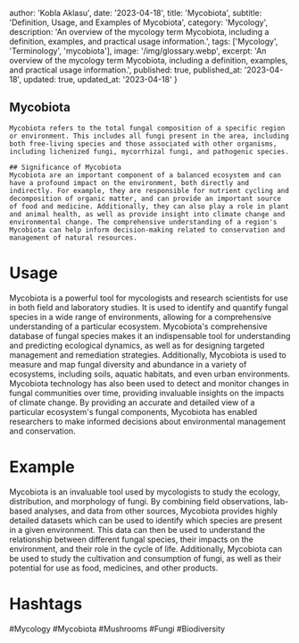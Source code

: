 
  author: 'Kobla Aklasu',
  date: '2023-04-18',
  title: 'Mycobiota',
  subtitle: 'Definition, Usage, and Examples of Mycobiota',
  category: 'Mycology',
  description: 'An overview of the mycology term Mycobiota, including a definition, examples, and practical usage information.',
  tags: ['Mycology', 'Terminology', 'mycobiota'],
  image: '/img/glossary.webp',
  excerpt: 'An overview of the mycology term Mycobiota, including a definition, examples, and practical usage information.',
  published: true,
  published_at: '2023-04-18',
  updated: true,
  updated_at: '2023-04-18'
}




## Mycobiota
    Mycobiota refers to the total fungal composition of a specific region or environment. This includes all fungi present in the area, including both free-living species and those associated with other organisms, including lichenized fungi, mycorrhizal fungi, and pathogenic species.
    
    ## Significance of Mycobiota
    Mycobiota are an important component of a balanced ecosystem and can have a profound impact on the environment, both directly and indirectly. For example, they are responsible for nutrient cycling and decomposition of organic matter, and can provide an important source of food and medicine. Additionally, they can also play a role in plant and animal health, as well as provide insight into climate change and environmental change. The comprehensive understanding of a region's Mycobiota can help inform decision-making related to conservation and management of natural resources.

# Usage

Mycobiota is a powerful tool for mycologists and research scientists for use in both field and laboratory studies. It is used to identify and quantify fungal species in a wide range of environments, allowing for a comprehensive understanding of a particular ecosystem. Mycobiota's comprehensive database of fungal species makes it an indispensable tool for understanding and predicting ecological dynamics, as well as for designing targeted management and remediation strategies. Additionally, Mycobiota is used to measure and map fungal diversity and abundance in a variety of ecosystems, including soils, aquatic habitats, and even urban environments. Mycobiota technology has also been used to detect and monitor changes in fungal communities over time, providing invaluable insights on the impacts of climate change. By providing an accurate and detailed view of a particular ecosystem's fungal components, Mycobiota has enabled researchers to make informed decisions about environmental management and conservation.

# Example

Mycobiota is an invaluable tool used by mycologists to study the ecology, distribution, and morphology of fungi. By combining field observations, lab-based analyses, and data from other sources, Mycobiota provides highly detailed datasets which can be used to identify which species are present in a given environment. This data can then be used to understand the relationship between different fungal species, their impacts on the environment, and their role in the cycle of life. Additionally, Mycobiota can be used to study the cultivation and consumption of fungi, as well as their potential for use as food, medicines, and other products.

# Hashtags

#Mycology #Mycobiota #Mushrooms #Fungi #Biodiversity


